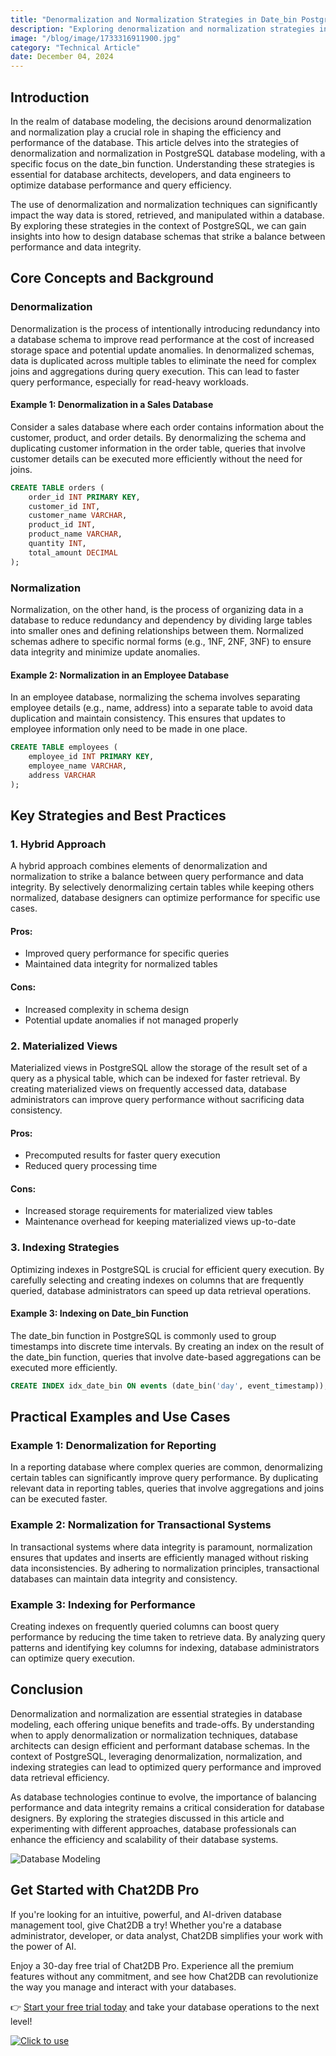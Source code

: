 ```yaml
---
title: "Denormalization and Normalization Strategies in Date_bin PostgreSQL Database Modeling"
description: "Exploring denormalization and normalization strategies in PostgreSQL database modeling with a focus on date_bin function."
image: "/blog/image/1733316911900.jpg"
category: "Technical Article"
date: December 04, 2024
---
```


## Introduction

In the realm of database modeling, the decisions around denormalization and normalization play a crucial role in shaping the efficiency and performance of the database. This article delves into the strategies of denormalization and normalization in PostgreSQL database modeling, with a specific focus on the date_bin function. Understanding these strategies is essential for database architects, developers, and data engineers to optimize database performance and query efficiency.

The use of denormalization and normalization techniques can significantly impact the way data is stored, retrieved, and manipulated within a database. By exploring these strategies in the context of PostgreSQL, we can gain insights into how to design database schemas that strike a balance between performance and data integrity.

## Core Concepts and Background

### Denormalization

Denormalization is the process of intentionally introducing redundancy into a database schema to improve read performance at the cost of increased storage space and potential update anomalies. In denormalized schemas, data is duplicated across multiple tables to eliminate the need for complex joins and aggregations during query execution. This can lead to faster query performance, especially for read-heavy workloads.

#### Example 1: Denormalization in a Sales Database

Consider a sales database where each order contains information about the customer, product, and order details. By denormalizing the schema and duplicating customer information in the order table, queries that involve customer details can be executed more efficiently without the need for joins.

```sql
CREATE TABLE orders (
    order_id INT PRIMARY KEY,
    customer_id INT,
    customer_name VARCHAR,
    product_id INT,
    product_name VARCHAR,
    quantity INT,
    total_amount DECIMAL
);
```

### Normalization

Normalization, on the other hand, is the process of organizing data in a database to reduce redundancy and dependency by dividing large tables into smaller ones and defining relationships between them. Normalized schemas adhere to specific normal forms (e.g., 1NF, 2NF, 3NF) to ensure data integrity and minimize update anomalies.

#### Example 2: Normalization in an Employee Database

In an employee database, normalizing the schema involves separating employee details (e.g., name, address) into a separate table to avoid data duplication and maintain consistency. This ensures that updates to employee information only need to be made in one place.

```sql
CREATE TABLE employees (
    employee_id INT PRIMARY KEY,
    employee_name VARCHAR,
    address VARCHAR
);
```

## Key Strategies and Best Practices

### 1. Hybrid Approach

A hybrid approach combines elements of denormalization and normalization to strike a balance between query performance and data integrity. By selectively denormalizing certain tables while keeping others normalized, database designers can optimize performance for specific use cases.

#### Pros:
- Improved query performance for specific queries
- Maintained data integrity for normalized tables

#### Cons:
- Increased complexity in schema design
- Potential update anomalies if not managed properly

### 2. Materialized Views

Materialized views in PostgreSQL allow the storage of the result set of a query as a physical table, which can be indexed for faster retrieval. By creating materialized views on frequently accessed data, database administrators can improve query performance without sacrificing data consistency.

#### Pros:
- Precomputed results for faster query execution
- Reduced query processing time

#### Cons:
- Increased storage requirements for materialized view tables
- Maintenance overhead for keeping materialized views up-to-date

### 3. Indexing Strategies

Optimizing indexes in PostgreSQL is crucial for efficient query execution. By carefully selecting and creating indexes on columns that are frequently queried, database administrators can speed up data retrieval operations.

#### Example 3: Indexing on Date_bin Function

The date_bin function in PostgreSQL is commonly used to group timestamps into discrete time intervals. By creating an index on the result of the date_bin function, queries that involve date-based aggregations can be executed more efficiently.

```sql
CREATE INDEX idx_date_bin ON events (date_bin('day', event_timestamp));
```

## Practical Examples and Use Cases

### Example 1: Denormalization for Reporting

In a reporting database where complex queries are common, denormalizing certain tables can significantly improve query performance. By duplicating relevant data in reporting tables, queries that involve aggregations and joins can be executed faster.

### Example 2: Normalization for Transactional Systems

In transactional systems where data integrity is paramount, normalization ensures that updates and inserts are efficiently managed without risking data inconsistencies. By adhering to normalization principles, transactional databases can maintain data integrity and consistency.

### Example 3: Indexing for Performance

Creating indexes on frequently queried columns can boost query performance by reducing the time taken to retrieve data. By analyzing query patterns and identifying key columns for indexing, database administrators can optimize query execution.

## Conclusion

Denormalization and normalization are essential strategies in database modeling, each offering unique benefits and trade-offs. By understanding when to apply denormalization or normalization techniques, database architects can design efficient and performant database schemas. In the context of PostgreSQL, leveraging denormalization, normalization, and indexing strategies can lead to optimized query performance and improved data retrieval efficiency.

As database technologies continue to evolve, the importance of balancing performance and data integrity remains a critical consideration for database designers. By exploring the strategies discussed in this article and experimenting with different approaches, database professionals can enhance the efficiency and scalability of their database systems.

![Database Modeling](https://example.com/database-modeling.jpg)

## Get Started with Chat2DB Pro

If you're looking for an intuitive, powerful, and AI-driven database management tool, give Chat2DB a try! Whether you're a database administrator, developer, or data analyst, Chat2DB simplifies your work with the power of AI.

Enjoy a 30-day free trial of Chat2DB Pro. Experience all the premium features without any commitment, and see how Chat2DB can revolutionize the way you manage and interact with your databases.

👉 [Start your free trial today](https://chat2db.ai/pricing) and take your database operations to the next level!


[![Click to use](/image/blog/bg/chat2db.jpg)](https://app.chat2db-ai.com/)
